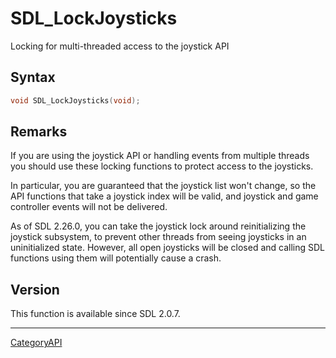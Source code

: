 = SDL_LockJoysticks =

Locking for multi-threaded access to the joystick API 

== Syntax ==

<syntaxhighlight lang='c'>
void SDL_LockJoysticks(void);
</syntaxhighlight>

== Remarks ==

If you are using the joystick API or handling events from multiple threads
you should use these locking functions to protect access to the joysticks.

In particular, you are guaranteed that the joystick list won't change, so
the API functions that take a joystick index will be valid, and joystick
and game controller events will not be delivered.

As of SDL 2.26.0, you can take the joystick lock around reinitializing the
joystick subsystem, to prevent other threads from seeing joysticks in an
uninitialized state. However, all open joysticks will be closed and calling
SDL functions using them will potentially cause a crash.

== Version ==

This function is available since SDL 2.0.7.

----
[[CategoryAPI]]


